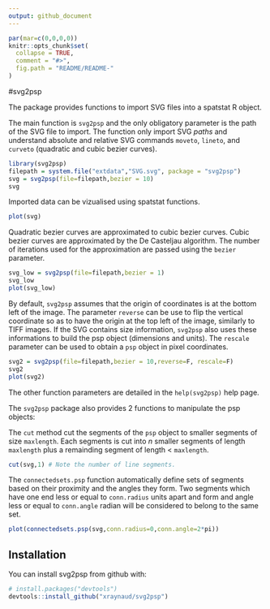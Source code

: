 ```yaml
---
output: github_document
---
```


```r
par(mar=c(0,0,0,0))
knitr::opts_chunk$set(
  collapse = TRUE,
  comment = "#>",
  fig.path = "README/README-"
)
```
#svg2psp

The package \code{svg2psp} provides functions to import SVG files into a \code{psp} spatstat R object. 

The main function is `svg2psp` and the only obligatory parameter is the path of the SVG file to import. The function only import SVG _paths_ and understand absolute and relative SVG commands `moveto`, `lineto`, and `curveto` (quadratic and cubic bezier curves). 

```r
library(svg2psp)
filepath = system.file("extdata","SVG.svg", package = "svg2psp")
svg = svg2psp(file=filepath,bezier = 10)
svg

```

Imported data can be vizualised using spatstat functions.

```r
plot(svg)
```

Quadratic bezier curves are approximated to cubic bezier curves. Cubic bezier curves are approximated by the De Casteljau algorithm. The number of iterations used for the approximation are passed using the `bezier` parameter. 

```r
svg_low = svg2psp(file=filepath,bezier = 1)
svg_low
plot(svg_low)
```

By default, `svg2psp` assumes that the origin of coordinates is at the bottom left of the image. The parameter `reverse` can be use to flip the vertical coordinate so as to have the origin at the top left of the image, similarly to TIFF images.
If the SVG contains size information, `svg2psp` also uses these informations to build the psp object (dimensions and units). The `rescale` parameter can be used to obtain a `psp` object in pixel coordinates. 

```r
svg2 = svg2psp(file=filepath,bezier = 10,reverse=F, rescale=F)
svg2
plot(svg2)
```
The other function parameters are detailed in the `help(svg2psp)` help page.

The `svg2psp` package also provides 2 functions to manipulate the psp objects:

The `cut` method cut the segments of the `psp` object to smaller segments of size `maxlength`. Each segments is cut into _n_ smaller segments of length `maxlength` plus a remainding segment of length < `maxlength`. 

```r
cut(svg,1) # Note the number of line segments.
```

The `connectedsets.psp` function automatically define sets of segments based on their proximity and the angles they form. Two segments which have one end less or equal to `conn.radius` units apart and form and angle less or equal to `conn.angle` radian will be considered to belong to the same set. 

```r
plot(connectedsets.psp(svg,conn.radius=0,conn.angle=2*pi))
```

## Installation

You can install svg2psp from github with:

```r
# install.packages("devtools")
devtools::install_github("xraynaud/svg2psp")
```

